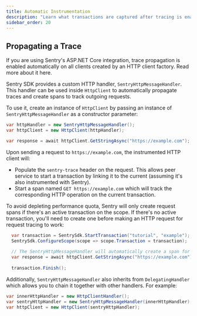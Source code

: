 ```yaml
---
title: Automatic Instrumentation
description: "Learn what transactions are captured after tracing is enabled."
sidebar_order: 20
---
```


## Propagating a Trace

<Note>

If you are using Sentry's ASP.NET Core integration, trace propagation is enabled automatically on all clients created by an HTTP client factory. Read more about it <Link to="/platforms/dotnet/guides/aspnetcore/performance/instrumentation/automatic-instrumentation">here</Link>.

</Note>

Sentry SDK provides a custom HTTP handler, `SentryHttpMessageHandler`. This handler can be used inside `HttpClient` to automatically propagate traces and create spans to track outgoing requests.

To use it, create an instance of `HttpClient` by passing an instance of `SentryHttpMessageHandler` as a constructor parameter:

```csharp
var httpHandler = new SentryHttpMessageHandler();
var httpClient = new HttpClient(httpHandler);

var response = await httpClient.GetStringAsync("https://example.com");
```

Upon sending a request to `https://example.com`, the instrumented HTTP client will:

- Populate the `sentry-trace` header on the request. This allows peer service to start a transaction by linking it to the current (assuming it's also instrumented with Sentry).
- Start a span named `GET https://example.com` which will track the corresponding HTTP operation on the current transaction.

To avoid depleting performance quota, Sentry will only create request spans if there's an active transaction on the scope. If there's no active transaction, you'll need to create one before making an HTTP request for request tracing to work:

```csharp
  var transaction = SentrySdk.StartTransaction("tutorial", "example");
  SentrySdk.ConfigureScope(scope => scope.Transaction = transaction);
  
  // The SentryHttpMessageHandler will automatically create a span for the request
  var response = await httpClient.GetStringAsync("https://example.com");
  
  transaction.Finish();
```

Additionally, `SentryHttpMessageHandler` also inherits from `DelegatingHandler` which allows you to chain it together with other handlers. For example:

```csharp
var innerHttpHandler = new HttpClientHandler();
var sentryHttpHandler = new SentryHttpMessageHandler(innerHttpHandler);
var httpClient = new HttpClient(sentryHttpHandler);
```

<PlatformContent includePath="performance/automatic-instrumentation-integrations" />
